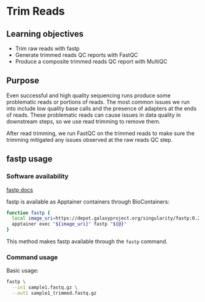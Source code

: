 # Trim Reads

## Learning objectives

- Trim raw reads with fastp
- Generate trimmed reads QC reports with FastQC
- Produce a composite trimmed reads QC report with MultiQC

## Purpose

Even successful and high quality sequencing runs produce some problematic reads or portions of reads.
The most common issues we run into include low quality base calls and the presence of adapters at the ends of reads.
These problematic reads can cause issues in data quality in downstream steps, so we use read trimming to remove them.

After read trimming, we run FastQC on the trimmed reads to make sure the trimming mitigated any issues observed at the raw reads QC step.

## fastp usage

### Software availability

[fastp docs](https://github.com/OpenGene/fastp)

fastp is available as Apptainer containers through BioContainers:

```.bash
function fastp {
  local image_uri=https://depot.galaxyproject.org/singularity/fastp:0.23.4--hadf994f_3
  apptainer exec "${image_uri}" fastp "${@}"
}
```


This method makes fastp available through the `fastp` command.

### Command usage

Basic usage:

``` .bash
fastp \
  --in1 sample1.fastq.gz \
  --out1 sample1_trimmed.fastq.gz
```
